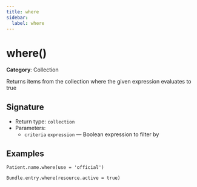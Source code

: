 ```yaml
---
title: where
sidebar:
  label: where
---
```


# where()

**Category**: Collection

Returns items from the collection where the given expression evaluates to true

## Signature

- Return type: `collection`
- Parameters:
  - `criteria` `expression` — Boolean expression to filter by

## Examples

```fhirpath
Patient.name.where(use = 'official')
```

```fhirpath
Bundle.entry.where(resource.active = true)
```

